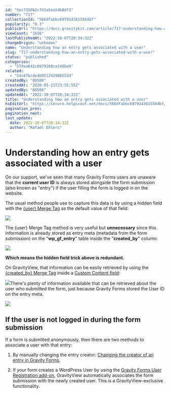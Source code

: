 ```yaml
---
id: "5ec7150b2c7d3a5ea54b8df3"
number: "717"
collectionId: "566dfabbc6979143615564bf"
popularity: "0.3"
publicUrl: "https://docs.gravitykit.com/article/717-understanding-how-an-entry-gets-associated-with-a-user"
viewCount: "1656"
lastPublishedAt: "2022-10-07T20:34:32Z"
changeOrigin: "unknown"
name: "Understanding how an entry gets associated with a user"
slug: "717-understanding-how-an-entry-gets-associated-with-a-user"
status: "published"
categories: 
  - "579aa642c6979160ca148ba9"
related: 
  - "54c67bcde4b051242988553d"
createdBy: "80506"
createdAt: "2020-05-21T23:55:55Z"
updatedBy: "80506"
updatedAt: "2022-10-07T20:34:32Z"
title: "Understanding how an entry gets associated with a user"
hsEditUrl: "https://secure.helpscout.net/docs/566dfabbc6979143615564bf/article/5ec7150b2c7d3a5ea54b8df3"
pagination_prev: 
pagination_next: 
last_update:
  date: 2022-10-07T20:34:32Z
  author: "Rafael Ehlers"
---
```


# Understanding how an entry gets associated with a user

On our support, we've seen that many Gravity Forms users are unaware that the **current user ID** is always stored alongside the form submission (also known as "entry") if the user filling the form is logged in on the website.

The usual method people use to capture this data is by using a hidden field with the [{user} Merge Tag](https://docs.gravitykit.com/article/281-the-createdby-merge-tag) as the default value of that field:

![](https://s3.amazonaws.com/helpscout.net/docs/assets/54c58489e4b051242988532c/images/5ec73e942c7d3a5ea54b8f2f/file-jARfENMQMm.png)

The {user} Merge Tag method is very useful but **unnecessary** since this information is already stored as entry meta (metadata from the form submission) on the "**wp\_gf\_entry**" table inside the "**created\_by**" column:

![](https://s3.amazonaws.com/helpscout.net/docs/assets/54c58489e4b051242988532c/images/5ec73ff62c7d3a5ea54b8f37/file-xoAKDoyyGJ.png)

**Which means the hidden field trick above is redundant.**

On GravityView, that information can be easily retrieved by using the [{created\_by} Merge Tag](https://docs.gravitykit.com/article/281-the-createdby-merge-tag) inside a [Custom Content field](https://docs.gravitykit.com/article/111-using-the-custom-content-field):

![](https://s3.amazonaws.com/helpscout.net/docs/assets/54c58489e4b051242988532c/images/5ec741c42c7d3a5ea54b8f47/file-ZC6p5dwYh3.png)There's plenty of information available that can be retrieved about the user who submitted the form, just because Gravity Forms stored the User ID on the entry meta.

![](https://s3.amazonaws.com/helpscout.net/docs/assets/54c58489e4b051242988532c/images/5ec74269042863474d1b2b3a/file-zE8YCSSAtV.png)

## If the user is not logged in during the form submission

If a form is submitted anonymously, then there are two methods to associate a user with that entry:

1) By manually changing the entry creator: [Changing the creator of an entry in Gravity Forms](https://docs.gravitykit.com/article/110-changing-the-creator-of-an-entry-in-gravity-forms).

2) If your form creates a WordPress User by using the [Gravity Forms User Registration add-on](https://docs.gravityforms.com/creating-feed-user-registration-add/), GravityView automatically associates the form submission with the newly created user. This is a GravityView-exclusive functionality.